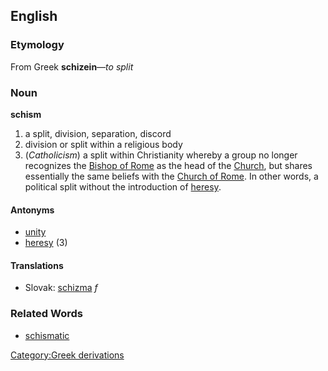 ==English==
=== Etymology ===
From Greek '''schizein'''&mdash;''to split''
=== Noun ===
'''schism'''
# a split, division, separation, discord
# division or split within a religious body
# (''Catholicism'') a split within Christianity whereby a group no longer recognizes the [[Bishop of Rome]] as the head of the [[Church]], but shares essentially the same beliefs with the [[Church of Rome]]. In other words, a political split without the introduction of [[heresy]].
==== Antonyms ====
* [[unity]]
* [[heresy]] (3)
==== Translations ====
*Slovak: [[schizma]] ''f''
=== Related Words ===
* [[schismatic]]
[[Category:Greek derivations]]